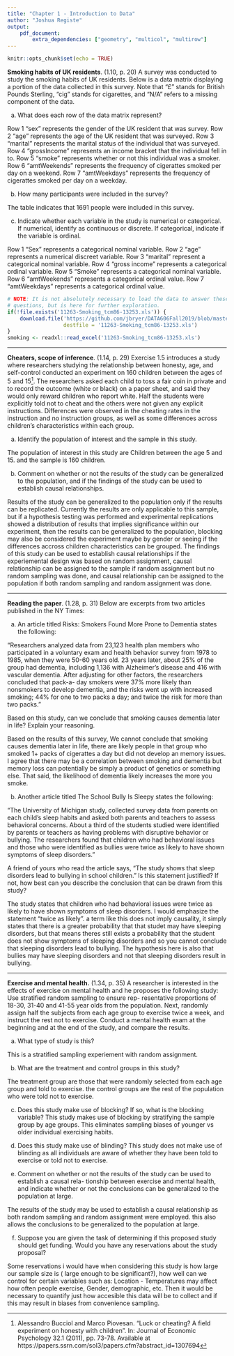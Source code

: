 ```yaml
---
title: "Chapter 1 - Introduction to Data"
author: "Joshua Registe"
output:
    pdf_document:
        extra_dependencies: ["geometry", "multicol", "multirow"]
---
```


```r
knitr::opts_chunk$set(echo = TRUE)
```

**Smoking habits of UK residents**. (1.10, p. 20) A survey was conducted to study the smoking habits of UK residents. Below is a data matrix displaying a portion of the data collected in this survey. Note that "$\pounds$" stands for British Pounds Sterling, "cig" stands for cigarettes, and "N/A" refers to a missing component of the data.

\begin{center}
\scriptsize{
\begin{tabular}{rccccccc}
\hline
	& sex 	 & age 	& marital 	& grossIncome 					     & smoke & amtWeekends	& amtWeekdays \\ 
\hline
1 	& Female & 42 	& Single 	& Under $\pounds$2,600 			     & Yes 	 & 12 cig/day   & 12 cig/day \\ 
2 	& Male	 & 44	& Single 	& $\pounds$10,400 to $\pounds$15,600 & No	 & N/A 			& N/A \\ 
3 	& Male 	 & 53 	& Married   & Above $\pounds$36,400 		     & Yes 	 & 6 cig/day 	& 6 cig/day \\ 
\vdots & \vdots & \vdots & \vdots & \vdots 				             & \vdots & \vdots 	    & \vdots \\ 
1691 & Male  & 40   & Single 	& $\pounds$2,600 to $\pounds$5,200   & Yes 	 & 8 cig/day 	& 8 cig/day \\   
\hline
\end{tabular}
}
\end{center}


(a) What does each row of the data matrix represent?

Row 1 "sex" represents the gender of the UK resident that was survey.
Row 2 "age" represents the age of the UK resident that was surveyed.
Row 3 "marital" represents the marital status of the individual that was surveyed.
Row 4 "grossIncome" represents an income bracket that the individual fell in to.
Row 5 "smoke" represents whether or not this individual was a smoker.
Row 6 "amtWeekends" represents the frequency of cigerattes smoked per day on a weekend.
Row 7 "amtWeekdays" represents the frequency of cigerattes smoked per day on a weekday.
 
(b) How many participants were included in the survey?

  The table indicates that 1691 people were included in this survey.
  
(c) Indicate whether each variable in the study is numerical or categorical. If numerical, identify as continuous or discrete. If categorical, indicate if the variable is ordinal.

  Row 1 "Sex" represents a categorical nominal variable.
  Row 2 "age" represents a numerical discreet variable.
  Row 3 "marital" represent a categorical nominal variable.
  Row 4 "gross income" represents a categorical ordinal variable.
  Row 5 "Smoke" represents a categorical nominal variable.
  Row 6 "amtWeekends" represents a categorical ordinal value.
  Row 7 "amtWeekdays" represents a categorical ordinal value.

```r
# NOTE: It is not absolutely necessary to load the data to answer these 
# questions, but is here for further exploration. 
if(!file.exists('11263-Smoking_tcm86-13253.xls')) {
	download.file('https://github.com/jbryer/DATA606Fall2019/blob/master/course_data/11263-Smoking_tcm86-13253.xls?raw=true', 
				  destfile = '11263-Smoking_tcm86-13253.xls')
}
smoking <- readxl::read_excel('11263-Smoking_tcm86-13253.xls')
```





--------------------------------------------------------------------------------

\clearpage

**Cheaters, scope of inference**. (1.14, p. 29) Exercise 1.5 introduces a study where researchers studying the relationship between honesty, age, and self-control conducted an experiment on 160 children between the ages of 5 and 15[^1]. The researchers asked each child to toss a fair coin in private and to record the outcome (white or black) on a paper sheet, and said they would only reward children who report white. Half the students were explicitly told not to cheat and the others were not given any explicit instructions. Differences were observed in the cheating rates in the instruction and no instruction groups, as well as some differences across children's characteristics within each group.

(a) Identify the population of interest and the sample in this study.

The population of interest in this study are Children between the age 5 and 15. and the sample is 160 children.

(b) Comment on whether or not the results of the study can be generalized to the population, and
if the findings of the study can be used to establish causal relationships.

Results of the study can be generalized to the population only if the results can be replicated. Currently the results are only applicable to this sample, but if a hypothesis testing was performed and experimental replications showed a distribution of results that implies significance within our experiment, then the results can be generalized to the population, blocking may also be considered the experiment maybe by gender or seeing if the differences accross children characteristics can be grouped. The findings of this study can be used to establish causal relationships if the experiemental design was based on random assignment, causal relationship can be assigned to the sample if random assignment but no random sampling was done, and causal relationship can be assigned to the population if both random sampling and random assignment was done.


[^1]: Alessandro Bucciol and Marco Piovesan. "Luck or cheating? A field experiment on honesty with children". In: Journal of Economic Psychology 32.1 (2011), pp. 73-78. Available at https://papers.ssrn.com/sol3/papers.cfm?abstract_id=1307694



--------------------------------------------------------------------------------

\clearpage

**Reading the paper**. (1.28, p. 31) Below are excerpts from two articles published in the NY Times:

(a) An article titled Risks: Smokers Found More Prone to Dementia states the following:

"Researchers analyzed data from 23,123 health plan members who participated in a voluntary exam and health behavior survey from 1978 to 1985, when they were 50-60 years old. 23 years later, about 25% of the group had dementia, including 1,136 with Alzheimer's disease and 416 with vascular dementia. After adjusting for other factors, the researchers concluded that pack-a- day smokers were 37% more likely than nonsmokers to develop dementia, and the risks went up with increased smoking; 44% for one to two packs a day; and twice the risk for more than two packs."

Based on this study, can we conclude that smoking causes dementia later in life? Explain your reasoning.

Based on the results of this survey, We cannot conclude that smoking causes dementia later in life, there are likely people in that group who smoked 1+ packs of cigerattes a day but did not develop an memory issues. I agree that there may be a correlation between smoking and dementia but memory loss can potentially be simply a product of genetics or something else. That said, the likelihood of dementia likely increases the more you smoke.

(b) Another article titled The School Bully Is Sleepy states the following:

"The University of Michigan study, collected survey data from parents on each child's sleep habits and asked both parents and teachers to assess behavioral concerns. About a third of the students studied were identified by parents or teachers as having problems with disruptive behavior or bullying. The researchers found that children who had behavioral issues and those who were identified as bullies were twice as likely to have shown symptoms of sleep disorders."

A friend of yours who read the article says, "The study shows that sleep disorders lead to bullying in school children." Is this statement justified? If not, how best can you describe the conclusion that can be drawn from this study?


The study states that children who had behavioral issues were twice as likely to have shown symptoms of sleep disorders. I would emphasize the statement "twice as likely". a term like this does not imply causality, it simply states that there is a greater probability that that studet may have sleeping disorders, but that means theres still exists a probability that the student does not show symptoms of sleeping disorders and so you cannot conclude that sleeping disorders lead to bullying. The hypothesis here is also that bullies may have sleeping disorders and not that sleeping disorders result in bullying. 


--------------------------------------------------------------------------------

\clearpage

**Exercise and mental health.** (1.34, p. 35) A researcher is interested in the effects of exercise on mental health and he proposes the following study: Use stratified random sampling to ensure rep- resentative proportions of 18-30, 31-40 and 41-55 year olds from the population. Next, randomly assign half the subjects from each age group to exercise twice a week, and instruct the rest not to exercise. Conduct a mental health exam at the beginning and at the end of the study, and compare the results.

(a) What type of study is this?

This is a stratified sampling experiement with random assignment.

(b) What are the treatment and control groups in this study?

The treatment group are those that were randomly selected from each age group and told to exercise. the control groups are the rest of the population who were told not to exercise. 

(c) Does this study make use of blocking? If so, what is the blocking variable?
This study makes use of blocking by stratifying the sample group by age groups. This eliminates sampling biases of younger vs older individual exercising habits.

(d) Does this study make use of blinding?
This study does not make use of blinding as all individuals are aware of whether they have been told to exercise or told not to exercise. 

(e) Comment on whether or not the results of the study can be used to establish a causal rela- tionship between exercise and mental health, and indicate whether or not the conclusions can be generalized to the population at large.

The results of the study may be used to establish a causal relationship as both random sampling and random assignment were employed. this also allows the conclusions to be generalized to the population at large.

(f) Suppose you are given the task of determining if this proposed study should get funding. Would you have any reservations about the study proposal?

Some reservations i would have when considering this study is how large our sample size is ( large enough to be significant?), how well can we control for certain variables such as: Location - Temperatures may affect how often people exercise, Gender, demographic, etc. Then it would be necessary to quantify just how accesible this data will be to collect and if this may result in biases from convenience sampling. 


